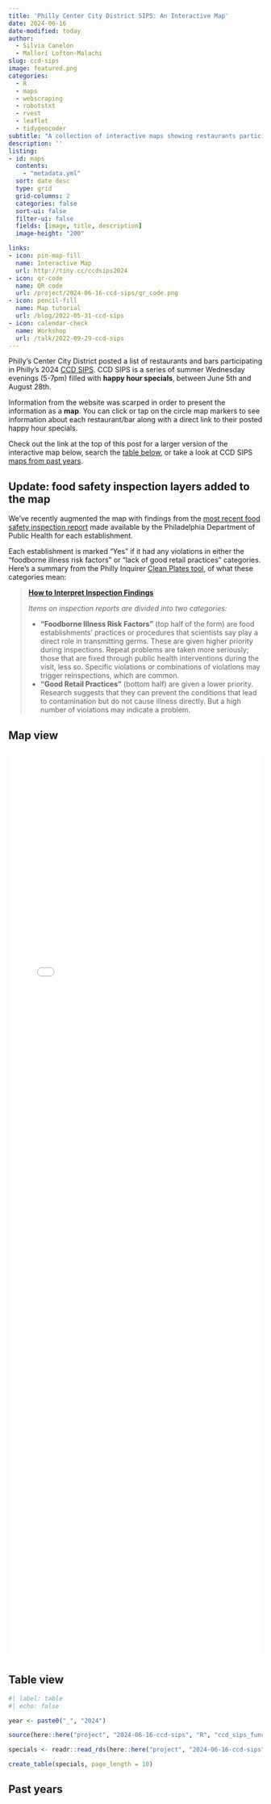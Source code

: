 ```yaml
---
title: 'Philly Center City District SIPS: An Interactive Map'
date: 2024-06-16
date-modified: today
author:
  - Silvia Canelón
  - Mallori Lofton-Malachi
slug: ccd-sips
image: featured.png
categories:
  - R
  - maps
  - webscraping
  - robotstxt
  - rvest
  - leaflet
  - tidygeocoder
subtitle: "A collection of interactive maps showing restaurants participating in Philly's CCD SIPS"
description: ''
listing: 
- id: maps
  contents: 
    - "metadata.yml"
  sort: date desc
  type: grid
  grid-columns: 2
  categories: false
  sort-ui: false
  filter-ui: false
  fields: [image, title, description]
  image-height: "200"

links:
- icon: pin-map-fill
  name: Interactive Map
  url: http://tiny.cc/ccdsips2024
- icon: qr-code
  name: QR code
  url: /project/2024-06-16-ccd-sips/qr_code.png
- icon: pencil-fill
  name: Map tutorial
  url: /blog/2022-05-31-ccd-sips
- icon: calendar-check
  name: Workshop
  url: /talk/2022-09-29-ccd-sips
---
```


Philly's Center City District posted a list of restaurants and bars participating in Philly's 2024 [CCD SIPS](https://centercityphila.org/explore-center-city/ccd-sips/sips-list-view). CCD SIPS is a series of summer Wednesday evenings (5-7pm) filled with **happy hour specials**, between June 5th and August 28th.

Information from the website was scarped in order to present the information as a **map**. You can click or tap on the circle map markers to see information about each restaurant/bar along with a direct link to their posted happy hour specials.

Check out the link at the top of this post for a larger version of the interactive map below, search the [table below](#table-view), or take a look at CCD SIPS [maps from past years](#past-years). 

::: {.callout-note collapse="true"}

## Update: food safety inspection layers added to the map

We've recently augmented the map with findings from the [most recent food safety inspection report](https://www.phila.gov/services/permits-violations-licenses/get-a-license/business-licenses/food-businesses/look-up-a-food-safety-inspection-report/) made available by the Philadelphia Department of Public Health for each establishment. 

Each establishment is marked "Yes" if it had any violations in either the "foodborne illness risk factors" or "lack of good retail practices" categories. Here's a summary from the Philly Inquirer [Clean Plates tool](https://data.inquirer.com/inspections/montgomery/), of what these categories mean:

> [**How to Interpret Inspection Findings**](http://www.philly.com/philly/health/special_reports/clean-plates/How_to_Make_Sense_of_an_Inspection_Report.html)
> 
> _Items on inspection reports are divided into two categories:_  
> 
> -   **"Foodborne Illness Risk Factors"** (top half of the form) are food establishments' practices or procedures that scientists say play a direct role in transmitting germs. These are given higher priority during inspections. Repeat problems are taken more seriously; those that are fixed through public health interventions during the visit, less so. Specific violations or combinations of violations may trigger reinspections, which are common.
> -   **"Good Retail Practices"** (bottom half) are given a lower priority. Research suggests that they can prevent the conditions that lead to contamination but do not cause illness directly. But a high number of violations may indicate a problem. 

:::

## Map view

<!--https://dannyda.com/2021/06/09/how-to-make-html-iframe-responsive-iframe-height-equal-to-viewport-screen-height/-->
<style>
iframe {
display: block;
background: #FFFBF2;
border: none; /* Reset default border */
height: 45vh; /* Viewport-relative units */
width: 100%;
}
</style>
<iframe src="_2024/map.html" scrolling="no">
</iframe> 

## Table view

```r
#| label: table
#| echo: false

year <- paste0("_", "2024")

source(here::here("project", "2024-06-16-ccd-sips", "R", "ccd_sips_functions.R"))

specials <- readr::read_rds(here::here("project", "2024-06-16-ccd-sips", year, "specialsInspections.Rds"))

create_table(specials, page_length = 10)
```


## Past years

<!-- start of grid layout -->
:::: {.grid}

::: {.g-col-12}

::: {#maps}
:::

:::

::::
<!-- end of grid layout -->
